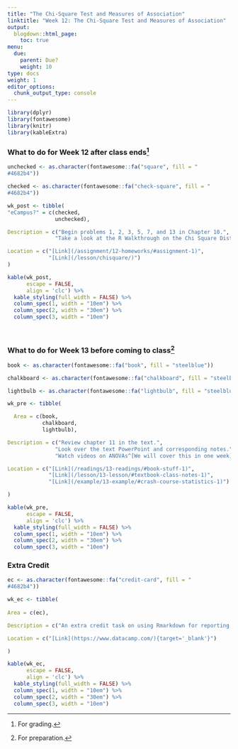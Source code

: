```yaml
---
title: "The Chi-Square Test and Measures of Association"
linktitle: "Week 12: The Chi-Square Test and Measures of Association"
output:
  blogdown::html_page:
    toc: true
menu:
  due:
    parent: Due?
    weight: 10
type: docs
weight: 1
editor_options: 
  chunk_output_type: console
---
```


```r
library(dplyr)
library(fontawesome)
library(knitr)
library(kableExtra)
```

### What to do for Week 12 after class ends^[For grading.]

```r
unchecked <- as.character(fontawesome::fa("square", fill = "
#4682b4"))

checked <- as.character(fontawesome::fa("check-square", fill = "
#4682b4"))

wk_post <- tibble(
"eCampus?" = c(checked, 
               unchecked),

Description = c("Begin problems 1, 2, 3, 5, 7, and 13 in Chapter 10.",
               "Take a look at the R Walkthrough on the Chi Square Distribution."),

Location = c("[Link](/assignment/12-homeworks/#assignment-1)",
             "[Link](/lesson/chisquare/)")
)
```

```r
kable(wk_post, 
      escape = FALSE,
      align = 'clc') %>%
  kable_styling(full_width = FALSE) %>%
  column_spec(1, width = "10em") %>%
  column_spec(2, width = "30em") %>%
  column_spec(3, width = "10em")
```

<br />

### What to do for Week 13 before coming to class^[For preparation.]

```r
book <- as.character(fontawesome::fa("book", fill = "steelblue"))

chalkboard <- as.character(fontawesome::fa("chalkboard", fill = "steelblue"))

lightbulb <- as.character(fontawesome::fa("lightbulb", fill = "steelblue"))

wk_pre <- tibble(

  Area = c(book, 
           chalkboard,
           lightbulb),

Description = c("Review chapter 11 in the text.",
               "Look over the text PowerPoint and corresponding notes.",
               "Watch videos on ANOVAs^[We will cover this in one week]."),

Location = c("[Link](/readings/13-readings/#book-stuff-1)",
             "[Link](/lesson/13-lesson/#textbook-class-notes-1)", 
             "[Link](/example/13-example/#crash-course-statistics-1)")

)
```

```r
kable(wk_pre, 
      escape = FALSE,
      align = 'clc') %>%
  kable_styling(full_width = FALSE) %>%
  column_spec(1, width = "10em") %>%
  column_spec(2, width = "30em") %>%
  column_spec(3, width = "10em")
```

### Extra Credit

```r
ec <- as.character(fontawesome::fa("credit-card", fill = "
#4682b4"))

wk_ec <- tibble(
  
Area = c(ec),

Description = c("An extra credit task on using Rmarkdown for reporting purposes is still available."),

Location = c("[Link](https://www.datacamp.com/){target='_blank'}")

)
```

```r
kable(wk_ec, 
      escape = FALSE,
      align = 'clc') %>%
  kable_styling(full_width = FALSE) %>%
  column_spec(1, width = "10em") %>%
  column_spec(2, width = "30em") %>%
  column_spec(3, width = "10em")
```